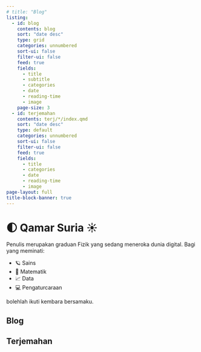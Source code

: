 ```yaml
---
# title: "Blog"
listing:
  - id: blog 
    contents: blog
    sort: "date desc"
    type: grid
    categories: unnumbered
    sort-ui: false
    filter-ui: false
    feed: true
    fields:
      - title
      - subtitle
      - categories
      - date
      - reading-time
      - image
    page-size: 3
  - id: terjemahan
    contents: terj/*/index.qmd
    sort: "date desc"
    type: default
    categories: unnumbered
    sort-ui: false
    filter-ui: false
    feed: true
    fields:
      - title
      - categories
      - date
      - reading-time
      - image
page-layout: full
title-block-banner: true
---
```


# 🌓 Qamar Suria ☀

<!-- :::{.callout-note} -->
Penulis merupakan graduan Fizik yang sedang meneroka dunia digital. 
Bagi yang meminati:

  - 🪐 Sains
  - 🧮 Matematik
  - 📈 Data
  - 💻 Pengaturcaraan

bolehlah ikuti kembara bersamaku.
<!-- ::: -->

:::{#TOC}
:::

## Blog

:::{#blog}
:::

## Terjemahan

:::{#terj}
:::